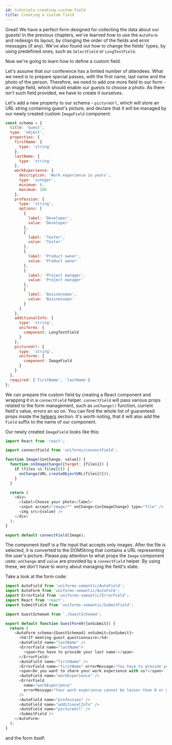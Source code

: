 ```yaml
---
id: tutorials-creating-custom-field
title: Creating a custom field
---
```



Great! We have a perfect form designed for collecting the data about our guests!
In the previous chapters, we've learned how to use the `AutoForm` and redesign its layout, by changing the order of the fields and error messages (if any).
We've also found out how to change the fields' types, by using predefined ones, such as `SelectField` or `LongTextField`.

Now we're going to learn how to define a custom field.

Let's assume that our conference has a limited number of attendees.
What we need is to prepare special passes, with the first name, last name and the photo of the person.
Therefore, we need to add one more field to our form - an image field, which should enable our guests to choose a photo.
As there isn't such field provided, we have to create it ourselves.

Let's add a new property to our schema - `pictureUrl`, which will store an URL string containing guest's picture,
and declare that it will be managed by our newly created custom `ImageField` component:

```js
const schema = {
  title: 'Guest',
  type: 'object',
  properties: {
    firstName: {
      type: 'string'
    },
    lastName: {
      type: 'string'
    },
    workExperience: {
      description: 'Work experience in years',
      type: 'integer',
      minimum: 0,
      maximum: 100
    },
    profession: {
      type: 'string',
      options: [
        {
          label: 'Developer',
          value: 'Developer'
        },
        {
          label: 'Tester',
          value: 'Tester'
        },
        {
          label: 'Product owner',
          value: 'Product owner'
        },
        {
          label: 'Project manager',
          value: 'Project manager'
        },
        {
          label: 'Businessman',
          value: 'Businessman'
        }
      ]
    },
    additionalInfo: {
      type: 'string',
      uniforms: {
        component: LongTextField
      }
    },
    pictureUrl: {
      type: 'string',
      uniforms: {
        component: ImageField
      }
    }
  },
  required: ['firstName', 'lastName']
};
```

We can prepare the custom field by creating a React component and wrapping it in a `connectField` helper.
`connectField` will pass various props related to the form management, such as `onChange()` function, current field's value, errors an so on.
You can find the whole list of guaranteed props inside the [helpers](api-helpers#connectfields-and-quaranteed-props) section.
It's worth noting, that it will also add the `Field` suffix to the name of our component.

Our newly created `ImageField` looks like this:

```js
import React from 'react';

import connectField from 'uniforms/connectField';

function Image({onChange, value}) {
  function onImageChange({target: {files}}) {
    if (files && files[0]) {
      onChange(URL.createObjectURL(files[0]));
    }
  }

  return (
    <div>
      <label>Choose your photo</label>
      <input accept="image/*" onChange={onImageChange} type="file" />
      <img src={value} />
    </div>
  );
}

export default connectField(Image);
```

The component itself is a file input that accepts only images.
After the file is selected, it is converted to the DOMString that contains a URL representing the user's picture.
Please pay attention to what props the `Image` component uses: `onChange` and `value` are provided by a `connectField` helper.
By using these, we don't have to worry about managing the field's state.

Take a look at the form code:

```js
import AutoField from 'uniforms-semantic/AutoField';
import AutoForm from 'uniforms-semantic/AutoForm';
import ErrorField from 'uniforms-semantic/ErrorField';
import React from 'react';
import SubmitField from 'uniforms-semantic/SubmitField';

import GuestSchema4 from './GuestSchema4';

export default function GuestForm9({onSubmit}) {
  return (
    <AutoForm schema={GuestSchema4} onSubmit={onSubmit}>
      <h4>IT meeting guest questionnaire</h4>
      <AutoField name="lastName" />
      <ErrorField name="lastName">
        <span>You have to provide your last name!</span>
      </ErrorField>
      <AutoField name="firstName" />
      <ErrorField name="firstName" errorMessage="You have to provide your first name!" />
      <span>Do you want to share your work experience with us?</span>
      <AutoField name="workExperience" />
      <ErrorField
        name="workExperience"
        errorMessage="Your work experience cannot be lesser than 0 or greater than 100 years!"
      />
      <AutoField name="profession" />
      <AutoField name="additionalInfo" />
      <AutoField name="pictureUrl" />
      <SubmitField />
    </AutoForm>
  );
}
```

and the form itself:

<TutorialForm>
  <GuestFormFinal />
</TutorialForm>
